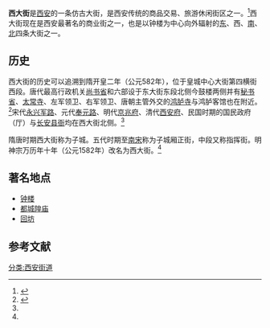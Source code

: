 {{Infobox China Road
|中文道路名称= 西大街
|道路名称拼音= Xi Dajie
|道路方向= WE
|路牌类型= Xi'an
|图片= File:Xi'an Xida Jie.JPG
|图片说明= 西大街
|道路属性= 主干道
|道路总长度= 2.09
|规划总长度=
|已通车长度=
|车速限制=
|行车线数量=
|所在地区= [[碑林区|碑林区]]、[[莲湖区|莲湖区]]
|起点= [[西安钟楼|钟楼]]
|终点= [[安定门|安定门]]
}}
'''西大街'''是[[西安|西安]]的一条仿古大街，是西安传统的商品交易、旅游休闲街区之一。<ref name=sina>{{Cite web |url= http://travel.sina.com.cn/china/2013-09-18/1500217772.shtml |title= 别样旅游体验 西安九条主题街道 |author=  |date= 2013年9月18日 |publisher= 新浪旅游 |language= zh-hans |accessdate= 2014年4月21日 |quote=  |archive-date= 2016年3月4日 |archive-url= https://web.archive.org/web/20160304193446/http://travel.sina.com.cn/china/2013-09-18/1500217772.shtml |dead-url= no }}</ref>西大街现在是西安最著名的商业街之一，也是以钟楼为中心向外辐射的[[东大街_(西安)|东]]、西、[[南大街_(西安)|南]]、[[北大街_(西安)|北]]四条大街之一。

==历史==
西大街的历史可以追溯到隋开皇二年（公元582年），位于皇城中心大街第四横街西段。唐代最高行政机关[[尚书省|尚书省]]和六部设于东大街东段北侧今鼓楼两侧并有[[秘书省|秘书省]]、[[太常寺|太常寺]]、左军领卫、右军领卫、唐朝主管外交的[[鸿胪寺|鸿胪寺]]与鸿胪客馆也在附近。<ref name=history>{{Cite web |url= http://news.cnwest.com/content/2011-09/07/content_5172276.htm |title= 走街串巷 寻访散落在西安的历史文化街巷 |author=  |date= 2011-09-07 |publisher= 西部网 |language= zh-hans |accessdate= 2014年4月21日 |quote=  |archive-url= https://web.archive.org/web/20140422231623/http://news.cnwest.com/content/2011-09/07/content_5172276.htm |archive-date= 2014年4月22日 |dead-url= yes }}</ref>宋代[[永兴军路|永兴军路]]、元代[[奉元路|奉元路]]、明代[[京兆府|京兆府]]、清代[[西安府|西安府]]、民国时期的国民政府（厅）与[[长安县衙|长安县衙]]均在西大街北侧。<ref name=history/>

隋唐时期西大街称为子城。五代时期至[[南宋|南宋]]称为子城厢正街，中段又称指挥街。明神宗万历年十年（公元1582年）改名为西大街。<ref name=history/>

==著名地点==
* [[西安钟楼|钟楼]]
* [[西安都城隍庙|都城隍庙]]
* [[西安回坊|回坊]]

==参考文献==
{{reflist}}

[[分类:西安街道|分类:西安街道]]
